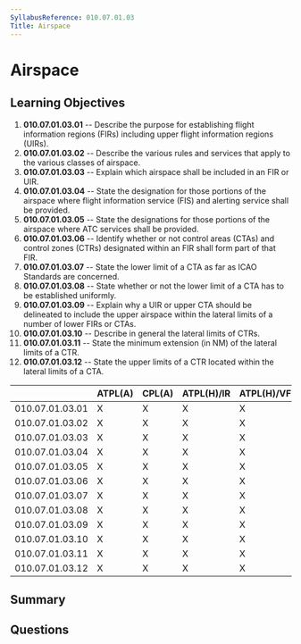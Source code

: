 ```yaml
---
SyllabusReference: 010.07.01.03
Title: Airspace
---
```


# Airspace

## Learning Objectives

1. **010.07.01.03.01** -- Describe the purpose for establishing flight information
   regions (FIRs) including upper flight information regions (UIRs).
2. **010.07.01.03.02** -- Describe the various rules and services that apply to
   the various classes of airspace.
3. **010.07.01.03.03** -- Explain which airspace shall be included in an FIR or
   UIR.
4. **010.07.01.03.04** -- State the designation for those portions of the airspace
   where flight information service (FIS) and alerting service shall be
   provided.
5. **010.07.01.03.05** -- State the designations for those portions of the
   airspace where ATC services shall be provided.
6. **010.07.01.03.06** -- Identify whether or not control areas (CTAs) and control
   zones (CTRs) designated within an FIR shall form part of that FIR.
7. **010.07.01.03.07** -- State the lower limit of a CTA as far as ICAO Standards
   are concerned.
8. **010.07.01.03.08** -- State whether or not the lower limit of a CTA has to be
   established uniformly.
9. **010.07.01.03.09** -- Explain why a UIR or upper CTA should be delineated to
   include the upper airspace within the lateral limits of a number of lower
   FIRs or CTAs.
10. **010.07.01.03.10** -- Describe in general the lateral limits of CTRs.
11. **010.07.01.03.11** -- State the minimum extension (in NM) of the lateral
    limits of a CTR.
12. **010.07.01.03.12** -- State the upper limits of a CTR located within the
    lateral limits of a CTA.

|                 | ATPL(A) | CPL(A) | ATPL(H)/IR | ATPL(H)/VFR | CPL(H) | IR  | CBIR(A) |
| --------------- | ------- | ------ | ---------- | ----------- | ------ | --- | ------- |
| 010.07.01.03.01 | X       | X      | X          | X           | X      | X   |         |
| 010.07.01.03.02 | X       | X      | X          | X           | X      | X   | X       |
| 010.07.01.03.03 | X       | X      | X          | X           | X      | X   |         |
| 010.07.01.03.04 | X       | X      | X          | X           | X      | X   |         |
| 010.07.01.03.05 | X       | X      | X          | X           | X      | X   |         |
| 010.07.01.03.06 | X       | X      | X          | X           | X      | X   |         |
| 010.07.01.03.07 | X       | X      | X          | X           | X      | X   |         |
| 010.07.01.03.08 | X       | X      | X          | X           | X      | X   |         |
| 010.07.01.03.09 | X       | X      | X          | X           | X      | X   |         |
| 010.07.01.03.10 | X       | X      | X          | X           | X      | X   |         |
| 010.07.01.03.11 | X       | X      | X          | X           | X      | X   |         |
| 010.07.01.03.12 | X       | X      | X          | X           | X      | X   |         |

## Summary

## Questions
